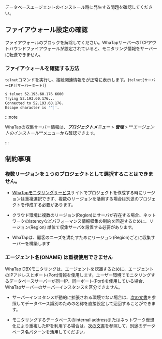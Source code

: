 データベースエージェントのインストール時に発生する問題を確認してください。

## ファイアウォール設定の確認

ファイアウォールのブロックを解除してください。WhaTapサーバーのTCPアウトバウンドファイアウォールが設定されていると、モニタリング情報をサーバーに転送できません。

### ファイアウォールを確認する方法

`telnet`コマンドを実行し、接続関連情報をが正常に表示します。(`telnet[サーバーIP][サーバーポート]`)

```bash title='Example'
$ telnet 52.193.60.176 6600
Trying 52.193.60.176...
Connected to 52.193.60.176.
Escape character is '^]'.
```

:::note

WhaTapの収集サーバー情報は、**_プロジェクトメニュー_** > **_管理_** > **_エージェントのインストール_**メニューから確認できます。

:::

## 制約事項

### 複数リージョンを１つのプロジェクトとして選択することはできません。

-   [WhaTapモニタリングサービス](https://services.whatap.io)サイトでプロジェクトを作成する時にリージョンは重複選択できず、複数のリージョンを活用する場合は別途のプロジェクトを作成する必要があります。

-   クラウド環境に複数のリージョン(Region)にサーバが存在する場合、ネットワークのlatencyなどパフォーマンス情報収集の制約を回避するために、リージョン(Region) 単位で収集サーバを設置する必要があります。

-   WhaTapは、顧客のニーズを満たすためにリージョン(Region)ごとに収集サーバーを構築します

### エージェント名(ONAME) は重複使用できません

WhaTap DBXモニタリングは、エージェントを認識するために、エージェントのIPアドレスとポート(Port)情報を使用します。ユーザー環境でモニタリングするデータベースサーバーが同一IP、同一ポート(Port)を使用している場合、WhaTapサーバーのサーバーインスタンスを区分できません。

-   サーバーインスタンスが動的に拡張される環境でない場合は、[次の文書](agent-manage#custom-server-name)を参照してデータベース識別のための名称を直接設定して迂回することができます。

-   モニタリングするデータベースのinternal addressまたはネットワーク仮想化により重複したIPを利用する場合は、[次の文書](agent-manage#custom-server-name)を参照して、別途のデータベース名パターンを活用してください。
